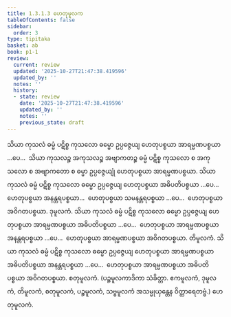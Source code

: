 ```yaml
---
title: 1.3.1.3 ဟေတုမူလက
tableOfContents: false
sidebar:
  order: 3
type: tipitaka
basket: ab
book: p1-1
review:
  current: review
  updated: '2025-10-27T21:47:38.419596'
  updated_by: ''
  notes: ''
  history:
  - state: review
    date: '2025-10-27T21:47:38.419596'
    updated_by: ''
    notes: ''
    previous_state: draft
---
```



<ReviewStatus review={frontmatter.review} showDetails={true} />

<HypothesisAnnotation frontmatter={frontmatter} />

<DynamicBreadcrumb />

<Division number="36" book="p1-1" e="ch" v="36" p="14">

<Paragraph number="74" book="p1-1">
သိယာ ကုသလံ ဓမ္မံ ပဋိစ္စ ကုသလော ဓမ္မော ဥပ္ပဇ္ဇေယျ ဟေတုပစ္စယာ အာရမ္မဏပစ္စယာ …ပေ…  သိယာ ကုသလဉ္စ အကုသလဉ္စ အဗျာကတဉ္စ ဓမ္မံ ပဋိစ္စ ကုသလော စ အကုသလော စ အဗျာကတော စ ဓမ္မာ ဥပ္ပဇ္ဇေယျုံ ဟေတုပစ္စယာ အာရမ္မဏပစ္စယာ.
</Paragraph>

</Division>
<Division number="37" book="p1-1" e="ch" v="36" p="14">

<Paragraph number="75" book="p1-1">
သိယာ ကုသလံ ဓမ္မံ ပဋိစ္စ ကုသလော ဓမ္မော ဥပ္ပဇ္ဇေယျ ဟေတုပစ္စယာ အဓိပတိပစ္စယာ …ပေ…  ဟေတုပစ္စယာ အနန္တရပစ္စယာ…  ဟေတုပစ္စယာ သမနန္တရပစ္စယာ …ပေ…  ဟေတုပစ္စယာ အဝိဂတပစ္စယာ.

</Paragraph>
</Division>

<Paragraph number="76" type="center" book="p1-1">
ဒုမူလကံ.


</Paragraph>

<Division number="38" book="p1-1" e="ch" v="36" p="14">

<Paragraph number="77" book="p1-1">
သိယာ ကုသလံ ဓမ္မံ ပဋိစ္စ ကုသလော ဓမ္မော ဥပ္ပဇ္ဇေယျ ဟေတုပစ္စယာ အာရမ္မဏပစ္စယာ အဓိပတိပစ္စယာ …ပေ…  ဟေတုပစ္စယာ အာရမ္မဏပစ္စယာ အနန္တရပစ္စယာ …ပေ…  ဟေတုပစ္စယာ အာရမ္မဏပစ္စယာ အဝိဂတပစ္စယာ.

</Paragraph>
</Division>

<Paragraph number="78" type="center" book="p1-1">
တိမူလကံ.


</Paragraph>

<Division number="39" book="p1-1" e="ch" v="36" p="15">

<Paragraph number="79" book="p1-1">
သိယာ ကုသလံ ဓမ္မံ ပဋိစ္စ ကုသလော ဓမ္မော ဥပ္ပဇ္ဇေယျ ဟေတုပစ္စယာ အာရမ္မဏပစ္စယာ အဓိပတိပစ္စယာ အနန္တရပစ္စယာ …ပေ…  ဟေတုပစ္စယာ အာရမ္မဏပစ္စယာ အဓိပတိပစ္စယာ အဝိဂတပစ္စယာ.

</Paragraph>
</Division>

<Paragraph number="80" type="center" book="p1-1">
စတုမူလကံ.


</Paragraph>

<Paragraph number="81" book="p1-1">
(ပဉ္စမူလကာဒိကာ သံခိတ္တာ. ဧကမူလကံ, ဒုမူလကံ, တိမူလကံ, စတုမူလကံ, ပဉ္စမူလကံ, သဗ္ဗမူလကံ အသမ္မုယှန္တေန ဝိတ္ထာရေတဗ္ဗံ.)

</Paragraph>

<Paragraph number="82" type="center" book="p1-1">
ဟေတုမူလကံ.
</Paragraph>